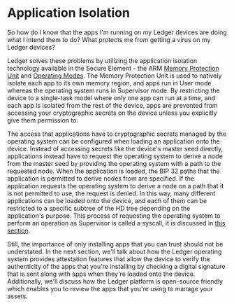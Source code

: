 # Application Isolation

So how do I know that the apps I'm running on my Ledger devices are doing what I intend them to do? What protects me from getting a virus on my Ledger devices?

Ledger solves these problems by utilizing the application isolation technology available in the Secure Element - the ARM [Memory Protection Unit](http://infocenter.arm.com/help/index.jsp?topic=/com.arm.doc.dai0179b/CHDFDFIG.html) and [Operating Modes](http://infocenter.arm.com/help/index.jsp?topic=/com.arm.doc.ddi0210c/Cihhcjia.html). The Memory Protection Unit is used to natively isolate each app to its own memory region, and apps run in User mode whereas the operating system runs in Supervisor mode. By restricting the device to a single-task model where only one app can run at a time, and each app is isolated from the rest of the device, apps are prevented from accessing your cryptographic secrets on the device unless you explicitly give them permission to.

The access that applications have to cryptographic secrets managed by the operating system can be configured when loading an application onto the device. Instead of accessing secrets like the device's master seed directly, applications instead have to request the operating system to derive a node from the master seed by providing the operating system with a path to the requested node. When the application is loaded, the BIP 32 paths that the application is permitted to derive nodes from are specified. If the application requests the operating system to derive a node on a path that it is not permitted to use, the request is denied. In this way, many different applications can be loaded onto the device, and each of them can be restricted to a specific subtree of the HD tree depending on the application's purpose. This process of requesting the operating system to perform an operation as Supervisor is called a syscall, it is discussed in [this section](../coding-guidelines/io/interaction-bolos-apps/).

Still, the importance of only installing apps that you can trust should not be understated. In the next section, we'll talk about how the Ledger operating system provides attestation features that allow the device to verify the authenticity of the apps that you're installing by checking a digital signature that is sent along with apps when they're loaded onto the device. Additionally, we'll discuss how the Ledger platform is open-source friendly which enables you to review the apps that you're using to manage your assets.

